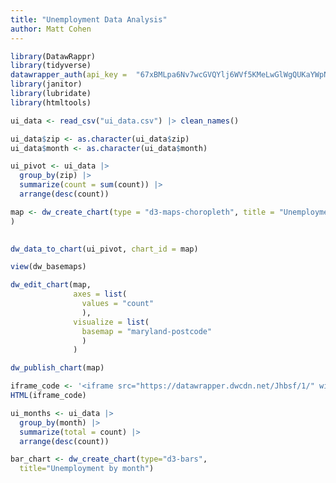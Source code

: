```yaml
---
title: "Unemployment Data Analysis"
author: Matt Cohen
---
```


```r
library(DatawRappr)
library(tidyverse)
datawrapper_auth(api_key =  "67xBMLpa6Nv7wcGVQYlj6WVf5KMeLwGlWgQUKaYWpNQElwbJ9FvSMnDrZrmlJpLL", overwrite=TRUE)
library(janitor)
library(lubridate)
library(htmltools)

```

```r
ui_data <- read_csv("ui_data.csv") |> clean_names() 
```
```r
ui_data$zip <- as.character(ui_data$zip)
ui_data$month <- as.character(ui_data$month)
```


```r
ui_pivot <- ui_data |>
  group_by(zip) |>
  summarize(count = sum(count)) |>
  arrange(desc(count)) 
```

```r
map <- dw_create_chart(type = "d3-maps-choropleth", title = "Unemployment stats"
)
 
```

```r
dw_data_to_chart(ui_pivot, chart_id = map)
```

```r
view(dw_basemaps)
```



```r
dw_edit_chart(map, 
              axes = list(
                values = "count"
                ), 
              visualize = list(
                basemap = "maryland-postcode"
                )
              )
```

```r
dw_publish_chart(map)
```

```r
iframe_code <- '<iframe src="https://datawrapper.dwcdn.net/Jhbsf/1/" width="100%" height="400" style="border: none;"></iframe>'
HTML(iframe_code)
```

```r
ui_months <- ui_data |> 
  group_by(month) |>
  summarize(total = count) |>
  arrange(desc(count))

bar_chart <- dw_create_chart(type="d3-bars",
  title="Unemployment by month")
```


